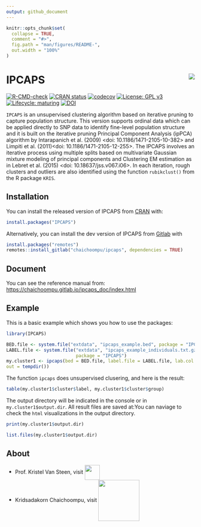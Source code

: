 ```yaml
---
output: github_document
---
```


<!-- README.md is generated from README.Rmd. Please edit that file -->

```r
knitr::opts_chunk$set(
  collapse = TRUE,
  comment = "#>",
  fig.path = "man/figures/README-",
  out.width = "100%"
)
```

# IPCAPS <img src="man/figures/ipcaps_logo.png" align="right" />

<!-- badges: start -->
[![R-CMD-check](https://github.com/kridsadakorn/ipcaps/workflows/R-CMD-check/badge.svg)](https://github.com/kridsadakorn/ipcaps/actions)
[![CRAN status](https://www.r-pkg.org/badges/version/IPCAPS)](https://CRAN.R-project.org/package=IPCAPS)
[![codecov](https://codecov.io/gh/kridsadakorn/ipcaps/branch/master/graph/badge.svg?token=GGF640V5QY)](https://codecov.io/gh/kridsadakorn/ipcaps)
[![License: GPL v3](https://img.shields.io/badge/License-GPLv3-blue.svg)](https://www.gnu.org/licenses/gpl-3.0)
[![Lifecycle: maturing](https://img.shields.io/badge/lifecycle-maturing-blue.svg)](https://www.tidyverse.org/lifecycle/#maturing)
[![DOI](https://zenodo.org/badge/333291312.svg)](https://zenodo.org/badge/latestdoi/333291312)
<!-- badges: end -->

```IPCAPS``` is an unsupervised clustering algorithm based on 
iterative pruning to capture population structure. This version supports ordinal 
data which can be applied directly to SNP data to identify fine-level population 
structure and it is built on the iterative pruning Principal Component Analysis 
(ipPCA) algorithm by Intarapanich et al. (2009) <doi: 10.1186/1471-2105-10-382> 
and Limpiti et al. (2011)<doi: 10.1186/1471-2105-12-255>. The IPCAPS 
involves an iterative process using multiple splits based on multivariate 
Gaussian mixture modeling of principal components and Clustering EM estimation 
as in Lebret et al. (2015) <doi: 10.18637/jss.v067.i06>. In each iteration, rough clusters and outliers are 
also identified using the function ```rubikclust()``` from the R package ```KRIS```.

## Installation

You can install the released version of IPCAPS from [CRAN](https://CRAN.R-project.org) with:

``` r
install.packages("IPCAPS")
```
Alternatively, you can install the dev version of IPCAPS from [Gitlab](https://gitlab.com/chaichoompu/ipcaps) with
``` r
install.packages("remotes")
remotes::install_gitlab("chaichoompu/ipcaps", dependencies = TRUE)
```

## Document

You can see the reference manual from: [https://chaichoompu.gitlab.io/ipcaps_doc/index.html](https://chaichoompu.gitlab.io/ipcaps_doc/index.html)

## Example

This is a basic example which shows you how to use the packages:

```r
library(IPCAPS)

BED.file <- system.file("extdata", "ipcaps_example.bed", package = "IPCAPS")
LABEL.file <- system.file("extdata", "ipcaps_example_individuals.txt.gz",
                          package = "IPCAPS")
my.cluster1 <- ipcaps(bed = BED.file, label.file = LABEL.file, lab.col = 2,
out = tempdir())

```

The function `ipcaps` does unsupervised clusering, and here is the result:

```r
table(my.cluster1$cluster$label, my.cluster1$cluster$group)
```

The output directory will be indicated in the console or in `my.cluster1$output.dir`. All result files are saved at:You can naviage to check the `html` visualizations in the output directory.

```r
print(my.cluster1$output.dir)

list.files(my.cluster1$output.dir)
```



## About

* Prof. Kristel Van Steen, visit  <a href="http://bio3.giga.ulg.ac.be/" border=0 style="border:0; text-decoration:none; outline:none"><img width="40px" src="man/figures/bio3_logo.png" align="center" /></a><br />
* Kridsadakorn Chaichoompu, visit <a href="http://www.biostatgen.org/" border=0 style="border:0; text-decoration:none; outline:none"><img width="110px" src="man/figures/biostatgen_logo.png" align="center" /></a><br />

